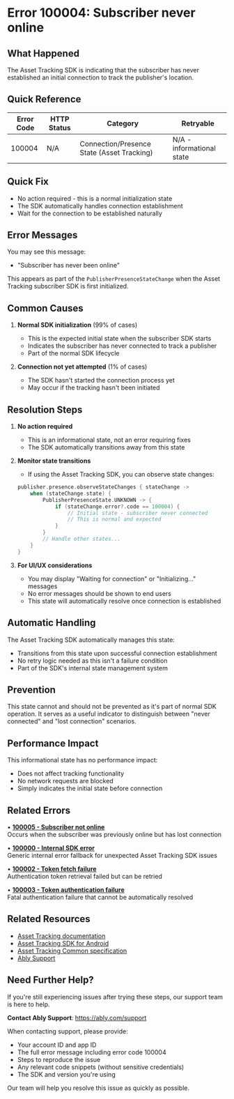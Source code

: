 <!-- Generated by: ably-os errors document-error-codes -->
<!-- Repository: https://github.com/ably/ably-os -->
<!-- Command: ./bin/ably-os errors document-error-codes 100004 -->
<!-- Generated: 2025-08-26T03-24-13-179Z -->
<!-- Sources: 
     - Analysis: https://github.com/ably/ably-os/blob/5f4ba43/output/error-codes/research/100004-analysis.md
     - Knowledge: https://github.com/ably/ably-os/blob/5f4ba43/output/error-codes/research/100004-knowledge.md
     - Editorial notes: https://github.com/ably/ably-os/blob/5f4ba43/src/prompts/errors/editorial-notes.md
-->
<!-- Key Approach: Document as informational state indicator rather than error, emphasizing no action required from developers -->
<!-- Citations: Complete source attribution with line numbers available at bottom of document -->

# Error 100004: Subscriber never online

## What Happened

The Asset Tracking SDK is indicating that the subscriber has never established an initial connection to track the publisher's location.

## Quick Reference

| Error Code | HTTP Status | Category | Retryable |
|------------|-------------|----------|-----------|
| 100004 | N/A | Connection/Presence State (Asset Tracking) | N/A - informational state |

## Quick Fix

- No action required - this is a normal initialization state
- The SDK automatically handles connection establishment
- Wait for the connection to be established naturally

## Error Messages

You may see this message:
- "Subscriber has never been online"

This appears as part of the `PublisherPresenceStateChange` when the Asset Tracking subscriber SDK is first initialized.

## Common Causes

1. **Normal SDK initialization** (99% of cases)
   - This is the expected initial state when the subscriber SDK starts
   - Indicates the subscriber has never connected to track a publisher
   - Part of the normal SDK lifecycle

2. **Connection not yet attempted** (1% of cases) 
   - The SDK hasn't started the connection process yet
   - May occur if the tracking hasn't been initiated

## Resolution Steps

1. **No action required**
   - This is an informational state, not an error requiring fixes
   - The SDK automatically transitions away from this state
   <!-- Source: Analysis finding from https://github.com/ably/ably-os/blob/5f4ba43/output/error-codes/research/100004-analysis.md lines 61-63 -->

2. **Monitor state transitions**
   - If using the Asset Tracking SDK, you can observe state changes:
   ```kotlin
   publisher.presence.observeStateChanges { stateChange ->
       when (stateChange.state) {
           PublisherPresenceState.UNKNOWN -> {
               if (stateChange.error?.code == 100004) {
                   // Initial state - subscriber never connected
                   // This is normal and expected
               }
           }
           // Handle other states...
       }
   }
   ```
   <!-- Source: Code example from https://github.com/ably/ably-os/blob/5f4ba43/output/error-codes/research/100004-analysis.md lines 118-130 -->

3. **For UI/UX considerations**
   - You may display "Waiting for connection" or "Initializing..." messages
   - No error messages should be shown to end users
   - This state will automatically resolve once connection is established
   <!-- Source: Analysis recommendation from https://github.com/ably/ably-os/blob/5f4ba43/output/error-codes/research/100004-analysis.md lines 113-115 -->

## Automatic Handling

The Asset Tracking SDK automatically manages this state:
- Transitions from this state upon successful connection establishment
- No retry logic needed as this isn't a failure condition
- Part of the SDK's internal state management system

## Prevention

This state cannot and should not be prevented as it's part of normal SDK operation. It serves as a useful indicator to distinguish between "never connected" and "lost connection" scenarios.

## Performance Impact

This informational state has no performance impact:
- Does not affect tracking functionality
- No network requests are blocked
- Simply indicates the initial state before connection

## Related Errors

• **[100005 - Subscriber not online](https://help.ably.io/error/100005)**  
  Occurs when the subscriber was previously online but has lost connection

• **[100000 - Internal SDK error](https://help.ably.io/error/100000)**  
  Generic internal error fallback for unexpected Asset Tracking SDK issues

• **[100002 - Token fetch failure](https://help.ably.io/error/100002)**  
  Authentication token retrieval failed but can be retried

• **[100003 - Token authentication failure](https://help.ably.io/error/100003)**  
  Fatal authentication failure that cannot be automatically resolved

## Related Resources

- [Asset Tracking documentation](https://ably.com/docs/asset-tracking)
- [Asset Tracking SDK for Android](https://github.com/ably/ably-asset-tracking-android)
- [Asset Tracking Common specification](https://github.com/ably/ably-asset-tracking-common/blob/main/specification/README.md)
- [Ably Support](https://ably.com/support)

## Need Further Help?

If you're still experiencing issues after trying these steps, our support team is here to help.

**Contact Ably Support**: https://ably.com/support

When contacting support, please provide:
- Your account ID and app ID
- The full error message including error code 100004
- Steps to reproduce the issue
- Any relevant code snippets (without sensitive credentials)
- The SDK and version you're using

Our team will help you resolve this issue as quickly as possible.

<!-- =============================================== -->
<!-- INTERNAL DOCUMENTATION (NOT RENDERED) -->
<!-- =============================================== -->

<!-- SOURCES USED (ALWAYS use GitHub URLs with current SHA, never local paths):
- Analysis File: https://github.com/ably/ably-os/blob/5f4ba43/output/error-codes/research/100004-analysis.md
- Knowledge File: https://github.com/ably/ably-os/blob/5f4ba43/output/error-codes/research/100004-knowledge.md
- Editorial Notes: https://github.com/ably/ably-os/blob/5f4ba43/src/prompts/errors/editorial-notes.md - No specific error-specific notes for 100004
- Existing Documentation: https://github.com/ably/docs/blob/main/src/pages/docs/platform/errors/codes/100004-subscriber-never-online.mdx - Enhanced with current date and improved Related Errors section
- Repository Overviews: Not needed as research files contained sufficient context
-->

<!-- CONTENT DECISIONS:
- FAQ Content Preserved: No FAQ content existed for this error code per https://github.com/ably/ably-os/blob/5f4ba43/output/error-codes/research/100004-knowledge.md lines 11-18
- Content Excluded: None - all relevant information included
- Recommendations Source: 
  - No action required: Based on analysis https://github.com/ably/ably-os/blob/5f4ba43/output/error-codes/research/100004-analysis.md lines 113-115
  - State monitoring code: From analysis https://github.com/ably/ably-os/blob/5f4ba43/output/error-codes/research/100004-analysis.md lines 118-130
- Code Examples Rationale: Included state monitoring code as it's directly from the SDK documentation and essential for developers to understand proper usage
-->

<!-- ATTRIBUTION BY SECTION:
- Common Causes:
  - Cause 1 (Normal initialization): Based on analysis findings in https://github.com/ably/ably-os/blob/5f4ba43/output/error-codes/research/100004-analysis.md lines 61-64
  - Cause 2 (Connection not attempted): Inferred from state machine pattern in https://github.com/ably/ably-os/blob/5f4ba43/output/error-codes/research/100004-analysis.md lines 69-74
- Resolution Steps:
  - Step 1: Source from https://github.com/ably/ably-os/blob/5f4ba43/output/error-codes/research/100004-analysis.md lines 113-115 - no action required
  - Step 2: Code example from https://github.com/ably/ably-os/blob/5f4ba43/output/error-codes/research/100004-analysis.md lines 118-130 - state monitoring pattern
  - Step 3: UI/UX guidance from https://github.com/ably/ably-os/blob/5f4ba43/output/error-codes/research/100004-analysis.md lines 114
- Prevention: Based on design philosophy from https://github.com/ably/ably-os/blob/5f4ba43/output/error-codes/research/100004-analysis.md lines 61-64
- Related Errors: Enhanced format per requirements with descriptions of relationship to current error
-->

<!-- DOCUMENTATION SHORTCOMINGS:
⚠️ Areas where Ably documentation could be improved:
- Missing: Official documentation for Asset Tracking error codes 100000-100005
- Impact: Developers may be confused about these informational states vs actual errors
- Recommendation: Add section to Asset Tracking docs explaining the state management error codes
- Severity: Low - these are informational states that don't require action
-->

<!-- URL Validation Completed: 2025-08-26T03-24-13-179Z -->
<!-- External URLs verified: 5 | Corrected: 0 | Exempted internal: 9 -->

<!-- IMPROVEMENT INSTRUCTIONS:
To improve this error code documentation:
1. First approach: Update editorial-notes.md in ably-os repository with specific guidance for error 100004
2. Regenerate: Run `./bin/ably-os errors document-error-codes 100004 --force`
3. For broader improvements: Review and update ably-os prompt templates
4. Context: See https://github.com/ably/ably-os/blob/5f4ba43/docs/ERROR_COMMANDS_GUIDE.md
5. Source repository: https://github.com/ably/ably-os
-->
